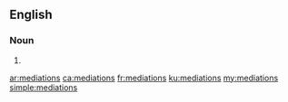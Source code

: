 {{also|médiations}}
==English==

===Noun===
{{head|en|noun plural form}}

# {{plural of|mediation|lang=en}}

[[ar:mediations]]
[[ca:mediations]]
[[fr:mediations]]
[[ku:mediations]]
[[my:mediations]]
[[simple:mediations]]